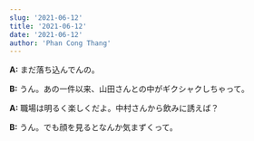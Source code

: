 ```yaml
---
slug: '2021-06-12'
title: '2021-06-12'
date: '2021-06-12'
author: 'Phan Cong Thang'
---
```


**A:** まだ落ち込んでんの。

**B:** うん。あの一件以来、山田さんとの中がギクシャクしちゃって。

**A:** 職場は明るく楽しくだよ。中村さんから飲みに誘えば？

**B:** うん。でも顔を見るとなんか気まずくって。
